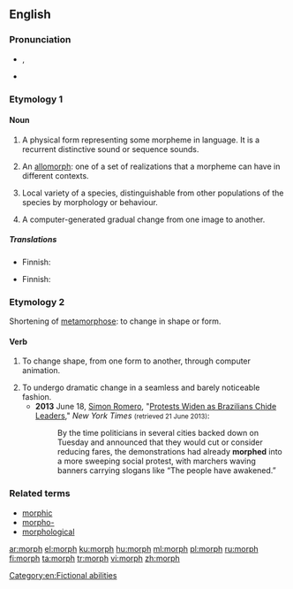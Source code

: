 {{wikipedia}}
{{also|morph-|-morph}}
==English==

===Pronunciation===
* {{enPR|mô(r)f}}, {{IPA|/mɔː(r)f/|lang=en}}
* {{rhymes|ɔː(r)f|lang=en}}

===Etymology 1===
{{back-form|morpheme|lang=en}}

====Noun====
{{en-noun}}

# {{context|linguistics|lang=en}} A physical form representing some morpheme in language. It is a recurrent distinctive sound or sequence sounds.
# {{context|linguistics|lang=en}} An [[allomorph]]: one of a set of realizations that a morpheme can have in different contexts.
# {{context|biology|lang=en}} Local variety of a species, distinguishable from other populations of the species by morphology or behaviour.
# A computer-generated gradual change from one image to another.

=====Translations=====
{{trans-top|physical form representing morpheme}}
* Finnish: {{t|fi|morfi}}
{{trans-mid}}
{{trans-bottom}}

{{trans-see|allomorph}}

{{trans-top|biology: local variety}}
* Finnish: {{t|fi|morfi}}
{{trans-mid}}
{{trans-bottom}}

===Etymology 2===
Shortening of [[metamorphose]]: to change in shape or form.

====Verb====
{{en-verb}}

# {{context|colloquial|ambitransitive|lang=en}} To change shape, from one form to another, through computer animation.
# To undergo dramatic change in a seamless and barely noticeable fashion.
#* '''2013''' June 18, [[w:Simon Romero|Simon Romero]], "[http://www.nytimes.com/2013/06/19/world/americas/brazilian-leaders-brace-for-more-protests.html Protests Widen as Brazilians Chide Leaders]," ''New York Times'' <small>(retrieved 21 June 2013)</small>:
#*: By the time politicians in several cities backed down on Tuesday and announced that they would cut or consider reducing fares, the demonstrations had already '''morphed''' into a more sweeping social protest, with marchers waving banners carrying slogans like “The people have awakened.”

===Related terms===
* [[morphic]]
* [[morpho-]]
* [[morphological]]

[[Category:en:Fictional abilities]]

[[ar:morph]]
[[el:morph]]
[[ku:morph]]
[[hu:morph]]
[[ml:morph]]
[[pl:morph]]
[[ru:morph]]
[[fi:morph]]
[[ta:morph]]
[[tr:morph]]
[[vi:morph]]
[[zh:morph]]